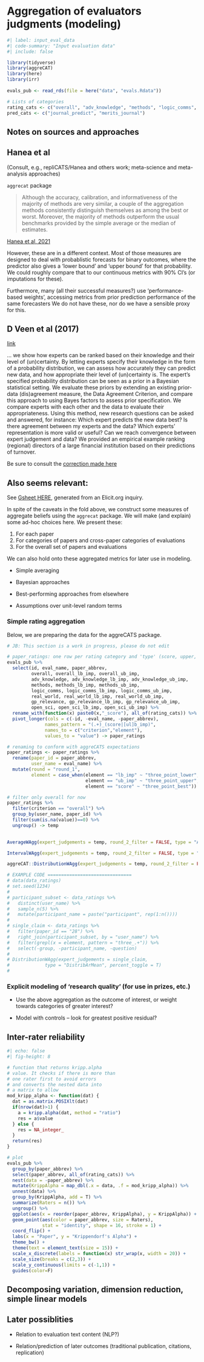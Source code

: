 # Aggregation of evaluators judgments (modeling)

```r
#| label: input_eval_data
#| code-summary: "Input evaluation data"
#| include: false

library(tidyverse)
library(aggreCAT)
library(here)
library(irr)
 
evals_pub <- read_rds(file = here("data", "evals.Rdata"))

# Lists of categories
rating_cats <- c("overall", "adv_knowledge", "methods", "logic_comms", "real_world", "gp_relevance", "open_sci")
pred_cats <- c("journal_predict", "merits_journal")

```


## Notes on sources and approaches


::: {.callout-note collapse="true"}

## Hanea et al {-}
(Consult, e.g., repliCATS/Hanea and others work; meta-science and meta-analysis approaches)

`aggrecat` package

> Although the accuracy, calibration, and informativeness of the majority of methods are very similar, a couple of the aggregation methods consistently distinguish themselves as among the best or worst. Moreover, the majority of methods outperform the usual benchmarks provided by the simple average or the median of estimates.

[Hanea et al, 2021](https://journals.plos.org/plosone/article?id=10.1371/journal.pone.0256919#sec007)

 However, these are in a different context. Most of those measures are designed to deal with probablistic forecasts for binary outcomes, where the predictor also gives a 'lower bound' and 'upper bound' for that probability. We could roughly compare that to our continuous metrics with 90% CI's (or imputations for these).

Furthermore, many (all their successful measures?) use 'performance-based weights', accessing metrics from prior prediction performance of the same forecasters We do not have these, nor do we have a sensible proxy for this. 
:::


::: {.callout-note collapse="true"}
## D Veen et al (2017)

[link](https://www.researchgate.net/profile/Duco-Veen/publication/319662351_Using_the_Data_Agreement_Criterion_to_Rank_Experts'_Beliefs/links/5b73e2dc299bf14c6da6c663/Using-the-Data-Agreement-Criterion-to-Rank-Experts-Beliefs.pdf)

... we show how experts can be ranked based on their knowledge and their level of (un)certainty. By letting experts specify their knowledge in the form of a probability distribution, we can assess how accurately they can predict new data, and how appropriate their level of (un)certainty is. The expert’s specified probability distribution can be seen as a prior in a Bayesian statistical setting. We evaluate these priors by extending an existing prior-data (dis)agreement measure, the Data Agreement Criterion, and compare this approach to using Bayes factors to assess prior specification. We compare experts with each other and the data to evaluate their appropriateness. Using this method, new research questions can be asked and answered, for instance: Which expert predicts the new data best? Is there agreement between my experts and the data? Which experts’ representation is more valid or useful? Can we reach convergence between expert judgement and data? We provided an empirical example ranking (regional) directors of a large financial institution based on their predictions of turnover. 

Be sure to consult the [correction made here](https://www.semanticscholar.org/paper/Correction%3A-Veen%2C-D.%3B-Stoel%2C-D.%3B-Schalken%2C-N.%3B-K.%3B-Veen-Stoel/a2882e0e8606ef876133f25a901771259e7033b1)

:::   


::: {.callout-note collapse="true"}
## Also seems relevant:

See [Gsheet HERE](https://docs.google.com/spreadsheets/d/14japw6eLGpGjEWy1MjHNJXU1skZY_GAIc2uC2HIUalM/edit#gid=0), generated from an Elicit.org inquiry.


::: 



In spite of the caveats in the fold above, we construct some  measures of aggregate beliefs  using the `aggrecat` package. We will make (and explain) some ad-hoc choices here. We present these:

1. For each paper
2. For categories of papers and cross-paper categories of evaluations
3. For the overall set of papers and evaluations

We can also hold onto these aggregated metrics for later use in modeling.


- Simple averaging

- Bayesian approaches 

- Best-performing approaches from elsewhere   

- Assumptions over unit-level random terms 


### Simple rating aggregation {-}

Below, we are preparing the data for the aggreCATS package.

```r
# JB: This section is a work in progress, please do not edit

# paper_ratings: one row per rating category and 'type' (score, upper, lower bound.)
evals_pub %>% 
  select(id, eval_name, paper_abbrev, 
         overall, overall_lb_imp, overall_ub_imp,
         adv_knowledge, adv_knowledge_lb_imp, adv_knowledge_ub_imp,
         methods, methods_lb_imp, methods_ub_imp,
         logic_comms, logic_comms_lb_imp, logic_comms_ub_imp,
         real_world, real_world_lb_imp, real_world_ub_imp,
         gp_relevance, gp_relevance_lb_imp, gp_relevance_ub_imp,
         open_sci, open_sci_lb_imp, open_sci_ub_imp) %>% 
  rename_with(function(x) paste0(x,"_score"), all_of(rating_cats)) %>%
  pivot_longer(cols = c(-id, -eval_name, -paper_abbrev),
              names_pattern = "(.+)_(score|[ul]b_imp)",
              names_to = c("criterion","element"),
              values_to = "value") -> paper_ratings

# renaming to conform with aggreCATS expectations
paper_ratings <- paper_ratings %>% 
  rename(paper_id = paper_abbrev,
         user_name = eval_name) %>% 
  mutate(round = "round_1",
         element = case_when(element == "lb_imp" ~ "three_point_lower",
                             element == "ub_imp" ~ "three_point_upper",
                             element == "score" ~ "three_point_best"))

# filter only overall for now
paper_ratings %>% 
  filter(criterion == "overall") %>% 
  group_by(user_name, paper_id) %>% 
  filter(sum(is.na(value))==0) %>% 
  ungroup() -> temp
  

AverageWAgg(expert_judgements = temp, round_2_filter = FALSE, type = "ArMean")

IntervalWAgg(expert_judgements = temp, round_2_filter = FALSE, type = "IntWAgg")

aggreCAT::DistributionWAgg(expert_judgements = temp, round_2_filter = FALSE, type = "DistribArMean", percent_toggle = T)

# EXAMPLE CODE ===============================
# data(data_ratings)
# set.seed(1234)
# 
# participant_subset <- data_ratings %>%
#   distinct(user_name) %>%
#   sample_n(5) %>%
#   mutate(participant_name = paste("participant", rep(1:n())))
# 
# single_claim <- data_ratings %>%
#   filter(paper_id == "28") %>%
#   right_join(participant_subset, by = "user_name") %>%
#   filter(grepl(x = element, pattern = "three_.+")) %>%
#   select(-group, -participant_name, -question)
# 
# DistributionWAgg(expert_judgements = single_claim,
#             type = "DistribArMean", percent_toggle = T)
# 


```




### Explicit modeling of 'research quality' (for use in prizes, etc.) {-}

- Use the above aggregation as the outcome of interest, or weight towards categories of greater interest?

- Model with controls -- look for greatest positive residual?   


## Inter-rater reliability

```r
#| echo: false
#| fig-height: 8

# function that returns kripp.alpha
# value. It checks if there is more than
# one rater first to avoid errors
# and converts the nested data into
# a matrix to allow 
mod_kripp_alpha <- function(dat) {
  dat = as.matrix.POSIXlt(dat)
  if(nrow(dat)>1) {
    a = kripp.alpha(dat, method = "ratio")
    res = a$value
  } else {
    res = NA_integer_
  }
  return(res)
}

# plot
evals_pub %>% 
  group_by(paper_abbrev) %>% 
  select(paper_abbrev, all_of(rating_cats)) %>%
  nest(data = -paper_abbrev) %>%
  mutate(KrippAlpha = map_dbl(.x = data, .f = mod_kripp_alpha)) %>% 
  unnest(data) %>% 
  group_by(KrippAlpha, add = T) %>% 
  summarize(Raters = n()) %>%
  ungroup() %>% 
  ggplot(aes(x = reorder(paper_abbrev, KrippAlpha), y = KrippAlpha)) +
  geom_point(aes(color = paper_abbrev, size = Raters), 
             stat = "identity", shape = 16, stroke = 1) +
  coord_flip() +
  labs(x = "Paper", y = "Krippendorf's Alpha") +
  theme_bw() +
  theme(text = element_text(size = 15)) +
  scale_x_discrete(labels = function(x) str_wrap(x, width = 20)) +
  scale_size(breaks = c(2,3)) +
  scale_y_continuous(limits = c(-1,1)) +
  guides(color=F)

```



## Decomposing variation, dimension reduction, simple linear models


## Later possiblities

- Relation to evaluation text content (NLP?)

- Relation/prediction of later outcomes (traditional publication, citations, replication)
